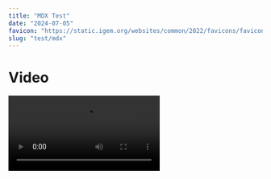 ---
title: "MDX Test"
date: "2024-07-05"
favicon: "https://static.igem.org/websites/common/2022/favicons/favicon.svg"
slug: "test/mdx"
---

# Video

<Video src="https://video.igem.org/videos/embed/426c83d7-d298-400e-b534-bddecd176aab" />

# PDF

<PDF src="https://static.igem.wiki/teams/4594/wiki/ihp-static/hp-word1.pdf" />

# Audio

<Audio src="https://video.igem.org/download/streaming-playlists/hls/videos/10bf4510-80f3-4b76-9b27-51f7d4709054-0-fragmented.mp4" />

# Image

<Image src="https://static.igem.wiki/teams/5174/test/hula-loop-octodex-gif.webp" />

